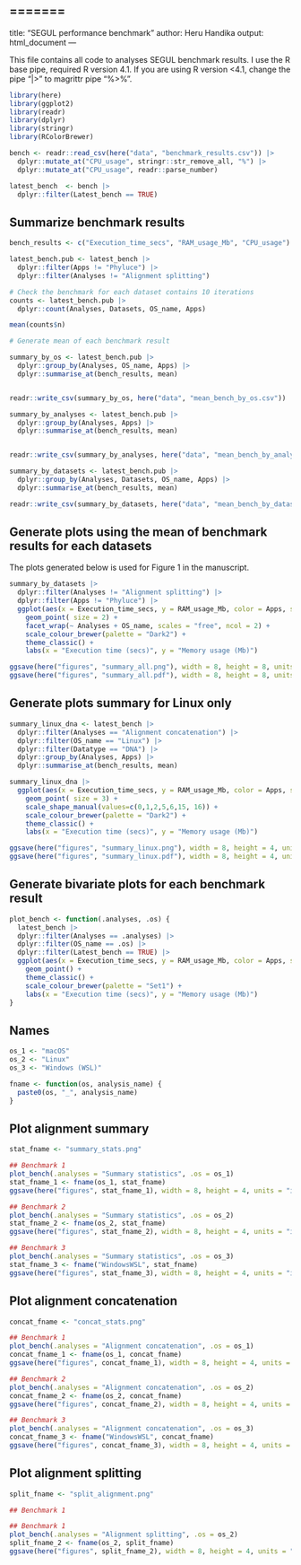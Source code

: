 =======
---
title: "SEGUL performance benchmark"
author: Heru Handika
output: html_document
---

This file contains all code to analyses SEGUL benchmark results. I use the R base pipe, required R version 4.1. If you are using R version <4.1, change the pipe "|>" to magrittr pipe "%>%".

```{r}
library(here)
library(ggplot2)
library(readr)
library(dplyr)
library(stringr)
library(RColorBrewer)
```


```{r}
bench <- readr::read_csv(here("data", "benchmark_results.csv")) |>
  dplyr::mutate_at("CPU_usage", stringr::str_remove_all, "%") |>
  dplyr::mutate_at("CPU_usage", readr::parse_number)

latest_bench  <- bench |> 
  dplyr::filter(Latest_bench == TRUE)
```

## Summarize benchmark results

```{r}
bench_results <- c("Execution_time_secs", "RAM_usage_Mb", "CPU_usage")

latest_bench.pub <- latest_bench |>
  dplyr::filter(Apps != "Phyluce") |>
  dplyr::filter(Analyses != "Alignment splitting")

# Check the benchmark for each dataset contains 10 iterations
counts <- latest_bench.pub |>
  dplyr::count(Analyses, Datasets, OS_name, Apps)

mean(counts$n)

# Generate mean of each benchmark result

summary_by_os <- latest_bench.pub |>
  dplyr::group_by(Analyses, OS_name, Apps) |>
  dplyr::summarise_at(bench_results, mean)


readr::write_csv(summary_by_os, here("data", "mean_bench_by_os.csv"))

summary_by_analyses <- latest_bench.pub |>
  dplyr::group_by(Analyses, Apps) |>
  dplyr::summarise_at(bench_results, mean)


readr::write_csv(summary_by_analyses, here("data", "mean_bench_by_analyses.csv"))

summary_by_datasets <- latest_bench.pub |>
  dplyr::group_by(Analyses, Datasets, OS_name, Apps) |>
  dplyr::summarise_at(bench_results, mean)

readr::write_csv(summary_by_datasets, here("data", "mean_bench_by_dataset.csv"))
```
## Generate plots using the mean of benchmark results for each datasets

The plots generated below is used for Figure 1 in the manuscript.

```{r}
summary_by_datasets |>
  dplyr::filter(Analyses != "Alignment splitting") |>
  dplyr::filter(Apps != "Phyluce") |>
  ggplot(aes(x = Execution_time_secs, y = RAM_usage_Mb, color = Apps, shape = Datasets)) +
    geom_point( size = 2) +
    facet_wrap(~ Analyses + OS_name, scales = "free", ncol = 2) +
    scale_colour_brewer(palette = "Dark2") +
    theme_classic() +
    labs(x = "Execution time (secs)", y = "Memory usage (Mb)")

ggsave(here("figures", "summary_all.png"), width = 8, height = 8, units = "in")
ggsave(here("figures", "summary_all.pdf"), width = 8, height = 8, units = "in")
```

## Generate plots summary for Linux only

```{r}
summary_linux_dna <- latest_bench |>
  dplyr::filter(Analyses == "Alignment concatenation") |>
  dplyr::filter(OS_name == "Linux") |>
  dplyr::filter(Datatype == "DNA") |>
  dplyr::group_by(Analyses, Apps) |>
  dplyr::summarise_at(bench_results, mean)

summary_linux_dna |>
  ggplot(aes(x = Execution_time_secs, y = RAM_usage_Mb, color = Apps, shape = Apps)) +
    geom_point( size = 3) +
    scale_shape_manual(values=c(0,1,2,5,6,15, 16)) +
    scale_colour_brewer(palette = "Dark2") +
    theme_classic() +
    labs(x = "Execution time (secs)", y = "Memory usage (Mb)")

ggsave(here("figures", "summary_linux.png"), width = 8, height = 4, units = "in")
ggsave(here("figures", "summary_linux.pdf"), width = 8, height = 4, units = "in")
```

## Generate bivariate plots for each benchmark result

```{r}
plot_bench <- function(.analyses, .os) {
  latest_bench |>
  dplyr::filter(Analyses == .analyses) |>
  dplyr::filter(OS_name == .os) |>
  dplyr::filter(Latest_bench == TRUE) |>
  ggplot(aes(x = Execution_time_secs, y = RAM_usage_Mb, color = Apps, shape = Datasets)) +
    geom_point() +
    theme_classic() +
    scale_colour_brewer(palette = "Set1") +
    labs(x = "Execution time (secs)", y = "Memory usage (Mb)")
}
```

## Names

```{r}
os_1 <- "macOS"
os_2 <- "Linux"
os_3 <- "Windows (WSL)"

fname <- function(os, analysis_name) {
  paste0(os, "_", analysis_name)
}
```


## Plot alignment summary

```{r}
stat_fname <- "summary_stats.png"

## Benchmark 1
plot_bench(.analyses = "Summary statistics", .os = os_1)
stat_fname_1 <- fname(os_1, stat_fname)
ggsave(here("figures", stat_fname_1), width = 8, height = 4, units = "in")

## Benchmark 2
plot_bench(.analyses = "Summary statistics", .os = os_2)
stat_fname_2 <- fname(os_2, stat_fname)
ggsave(here("figures", stat_fname_2), width = 8, height = 4, units = "in")

## Benchmark 3
plot_bench(.analyses = "Summary statistics", .os = os_3)
stat_fname_3 <- fname("WindowsWSL", stat_fname)
ggsave(here("figures", stat_fname_3), width = 8, height = 4, units = "in")
```

## Plot alignment concatenation

```{r}
concat_fname <- "concat_stats.png"

## Benchmark 1
plot_bench(.analyses = "Alignment concatenation", .os = os_1)
concat_fname_1 <- fname(os_1, concat_fname)
ggsave(here("figures", concat_fname_1), width = 8, height = 4, units = "in")

## Benchmark 2
plot_bench(.analyses = "Alignment concatenation", .os = os_2)
concat_fname_2 <- fname(os_2, concat_fname)
ggsave(here("figures", concat_fname_2), width = 8, height = 4, units = "in")

## Benchmark 3
plot_bench(.analyses = "Alignment concatenation", .os = os_3)
concat_fname_3 <- fname("WindowsWSL", concat_fname)
ggsave(here("figures", concat_fname_3), width = 8, height = 4, units = "in")
```

## Plot alignment splitting

```{r}
split_fname <- "split_alignment.png"

## Benchmark 1

## Benchmark 1
plot_bench(.analyses = "Alignment splitting", .os = os_2)
split_fname_2 <- fname(os_2, split_fname)
ggsave(here("figures", split_fname_2), width = 8, height = 4, units = "in")
```
